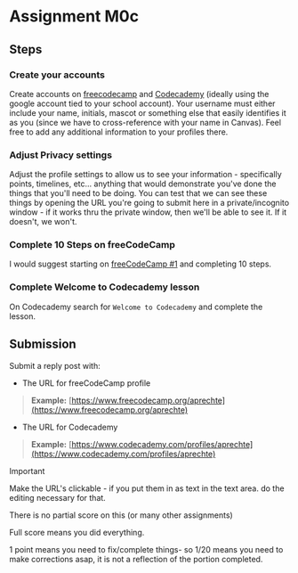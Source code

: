 # Assignment M0c


## Steps

<Steps>

### Create your accounts

Create accounts on [freecodecamp](https://www.freecodecamp.org/) and [Codecademy](https://www.codecademy.com/) (ideally using the google account tied to your school account). Your username must either include your name, initials, mascot or something else that easily identifies it as you (since we have to cross-reference with your name in Canvas). Feel free to add any additional information to your profiles there. 

### Adjust Privacy settings

Adjust the profile settings to allow us to see your information - specifically points, timelines, etc... anything that would demonstrate you've done the things that you'll need to be doing. You can test that we can see these things by opening the URL you're going to submit here in a private/incognito window - if it works thru the private window, then we'll be able to see it. If it doesn't, we won't. 

### Complete 10 Steps on freeCodeCamp

I would suggest starting on [freeCodeCamp #1](./fcc-one) and completing 10 steps.


### Complete Welcome to Codecademy lesson

On Codecademy search for `Welcome to Codecademy` and complete the lesson.

</Steps>

## Submission
Submit a reply post with:

* The URL for freeCodeCamp profile

> **Example:** [https://www.freecodecamp.org/aprechte](https://www.freecodecamp.org/aprechte)

* The URL for Codecademy

> **Example:** [https://www.codecademy.com/profiles/aprechte](https://www.codecademy.com/profiles/aprechte)


> [!IMPORTANT]
>
> Make the URL's clickable - if you put them in as text in the text area. do the editing necessary for that.
>
> There is no partial score on this (or many other assignments)
> 
> Full score means you did everything. 
>
> 1 point means you need to fix/complete things- so 1/20 means you need to make corrections asap, it is not a reflection of the portion completed.